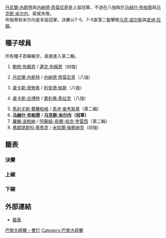 {{TennisEvents2|2010|巴黎大師賽|s
| champ = {{flagicon|IND}} [[马赫什·布帕蒂|马赫什·布帕蒂]]<br/>{{flagicon|BLR}} [[马克斯·米尔内|马克斯·米尔内]]
| runner = {{flagicon|BAH}} [[马克·诺尔斯|马克·诺尔斯]]<br/>{{flagicon|ISR}} [[安迪·拉姆|安迪·拉姆]]
| score = 7–5、7–5
}}

{{main|2010年巴黎大師賽}}

[[丹尼爾·內斯特|丹尼爾·內斯特]]與[[內納德·齊莫尼奇|內納德·齊莫尼奇]]是上屆冠軍，不過在八強負於[[马赫什·布帕蒂|马赫什·布帕蒂]]與[[马克斯·米尔内|马克斯·米尔内]]，衛冕失敗。<br />

布帕蒂和米尔内是本屆冠軍，決賽以7–5、7–5直落二盤擊敗[[马克·诺尔斯|马克·诺尔斯]]與[[安迪·拉姆|安迪·拉姆]]。

== 種子球員 ==
所有種子首輪輪空，直接進入第二輪。
{{col-begin}}
{{col-2}}
# {{flagicon|USA}} [[鮑勃·布賴恩|鮑勃·布賴恩]] / {{flagicon|USA}} [[邁克·布賴恩|邁克·布賴恩]]（四強）
# {{flagicon|CAN}} [[丹尼爾·內斯特|丹尼爾·內斯特]] / {{flagicon|SRB}} [[內納德·齊莫尼奇|內納德·齊莫尼奇]]（八強）
# {{flagicon|CZE}} [[盧卡斯·德勞希|盧卡斯·德勞希]] / {{flagicon|IND}} [[利安德·帕斯|利安德·帕斯]]（八強）
# {{flagicon|POL}} [[盧卡斯·古博特|盧卡斯·古博特]] / {{flagicon|AUT}} [[奧利弗·馬拉克|奧利弗·馬拉克]]（八強）
{{col-2}}
<ol start="5"> 
<li> {{flagicon|POL}} [[馬利尤斯·費騰柏格|馬利尤斯·費騰柏格]] / {{flagicon|POL}} [[馬辛·麥考斯基|馬辛·麥考斯基]]（第二輪）
<li> {{flagicon|IND}} '''[[马赫什·布帕蒂|马赫什·布帕蒂]]''' / {{flagicon|BLR}} '''[[马克斯·米尔内|马克斯·米尔内]]（冠軍）'''
<li> {{flagicon|IND}} [[羅翰·波柏納|羅翰·波柏納]] / {{flagicon|PAK}} [[阿薩姆-鳥爾-哈克·奎雷西|阿薩姆-鳥爾-哈克·奎雷西]]（第二輪）
<li> {{flagicon|CZE}} [[弗朗提斯科·塞馬克|弗朗提斯科·塞馬克]] / {{flagicon|SVK}} [[米哈爾·梅蒂纳克|米哈爾·梅蒂纳克]]（四強）
</ol>
{{col-end}}

== 籤表 ==
{{Draw key}}

===決賽===
{{4TeamBracket-Tennis3-v2
| RD1=四強
| RD2=決賽

| team-width=175

| RD1-seed1=1
| RD1-team1={{flagicon|USA}} [[鮑勃·布賴恩|鮑勃·布賴恩]]<br /> {{flagicon|USA}} [[邁克·布賴恩|邁克·布賴恩]]
| RD1-score1-1=3
| RD1-score1-2='''7
| RD1-score1-3=[6]
| RD1-seed2= 
| RD1-team2={{flagicon|BAH}} '''[[马克·诺尔斯|马克·诺尔斯]]<br /> {{flagicon|ISR}} [[安迪·拉姆|安迪·拉姆]]
| RD1-score2-1='''6
| RD1-score2-2=6<sup>5</sup>
| RD1-score2-3='''[10]

| RD1-seed3=8
| RD1-team3={{flagicon|CZE}} [[弗朗提斯科·塞馬克|弗朗提斯科·塞馬克]]<br /> {{flagicon|SVK}} [[米哈爾·梅蒂纳克|米哈爾·梅蒂纳克]]
| RD1-score3-1=3
| RD1-score3-2=3
| RD1-score3-3= 
| RD1-seed4=6
| RD1-team4={{flagicon|IND}} '''[[马赫什·布帕蒂|马赫什·布帕蒂]]<br /> {{flagicon|BLR}} [[马克斯·米尔内|马克斯·米尔内]]
| RD1-score4-1='''6
| RD1-score4-2='''6
| RD1-score4-3= 

| RD2-seed1= 
| RD2-team1={{flagicon|BAH}} [[马克·诺尔斯|马克·诺尔斯]]<br /> {{flagicon|ISR}} [[安迪·拉姆|安迪·拉姆]]
| RD2-score1-1=5
| RD2-score1-2=5
| RD2-score1-3= 
| RD2-seed2=6
| RD2-team2='''{{flagicon|IND}} [[马赫什·布帕蒂|马赫什·布帕蒂]]<br /> {{flagicon|BLR}} [[马克斯·米尔内|马克斯·米尔内]]'''
| RD2-score2-1='''7
| RD2-score2-2='''7
| RD2-score2-3= 
}}

===上線===
{{16TeamBracket-Compact-Tennis3-Byes
| RD1=第一輪
| RD2=第二輪
| RD3=八強
| RD4=四強

| RD1-seed03= 
| RD1-team03={{flagicon|KAZ}} [[安德烈·戈盧別夫|戈盧別夫]]<br /> {{flagicon|UZB}} [[丹尼斯·伊斯托明|伊斯托明]]
| RD1-score03-1=3
| RD1-score03-2='''7
| RD1-score03-3=[10]
| RD1-seed04= 
| RD1-team04='''{{flagicon|CRO}} [[馬林·契利奇|契利奇]]<br /> {{flagicon|CRO}} [[伊萬·柳比西奇|柳比西奇]]
| RD1-score04-1='''6
| RD1-score04-2=6<sup>3</sup>
| RD1-score04-3='''[12]

| RD1-seed05= 
| RD1-team05='''{{flagicon|RSA}} [[衛斯理·穆迪|穆迪]]<br /> {{flagicon|BEL}} [[迪克·諾曼|諾曼]]
| RD1-score05-1='''6
| RD1-score05-2='''6
| RD1-score05-3= 
| RD1-seed06= 
| RD1-team06={{flagicon|SWE}} [[羅伯特·林德斯泰特|林德斯泰特]]<br /> {{flagicon|ROU}} [[霍里亞·特卡烏|特卡烏]]
| RD1-score06-1=3
| RD1-score06-2=4
| RD1-score06-3= 

| RD1-seed11= 
| RD1-team11={{flagicon|USA}} '''[[約翰·伊斯內爾|伊斯內爾]]<br /> {{flagicon|USA}} [[薩姆·奎里|奎里]]
| RD1-score11-1='''7
| RD1-score11-2=4
| RD1-score11-3='''[10]
| RD1-seed12= 
| RD1-team12={{flagicon|BRA}} [[托馬斯·貝魯奇|貝魯奇]]<br /> {{flagicon|BRA}} [[馬塞洛·梅洛|梅洛]]
| RD1-score12-1=6<sup>5</sup>
| RD1-score12-2='''6
| RD1-score12-3=[0]

| RD1-seed13= 
| RD1-team13={{flagicon|ESP}} [[馬塞爾·格拉諾勒斯|格拉諾勒斯]]<br /> {{flagicon|ESP}} [[聖地亞哥·文圖拉|文圖拉]]
| RD1-score13-1=4
| RD1-score13-2='''6
| RD1-score13-3=[7]
| RD1-seed14= 
| RD1-team14={{flagicon|BAH}} '''[[马克·诺尔斯|诺尔斯]]<br /> {{flagicon|ISR}} [[安迪·拉姆|拉姆]]
| RD1-score14-1='''6
| RD1-score14-2=4
| RD1-score14-3='''[10]

| RD2-seed01=1
| RD2-team01='''{{flagicon|USA}} [[鮑勃·布賴恩|B 布賴恩]]<br /> {{flagicon|USA}} [[邁克·布賴恩|M 布賴恩]]
| RD2-score01-1='''7
| RD2-score01-2='''7
| RD2-score01-3= 
| RD2-seed02= 
| RD2-team02={{flagicon|CRO}} [[馬林·契利奇|契利奇]]<br /> {{flagicon|CRO}} [[伊萬·柳比西奇|柳比西奇]]
| RD2-score02-1=6<sup>3</sup>
| RD2-score02-2=5
| RD2-score02-3= 

| RD2-seed03= 
| RD2-team03='''{{flagicon|RSA}} [[衛斯理·穆迪|穆迪]]<br /> {{flagicon|BEL}} [[迪克·諾曼|諾曼]]
| RD2-score03-1='''7
| RD2-score03-2='''7
| RD2-score03-3= 
| RD2-seed04=5
| RD2-team04={{flagicon|POL}} [[馬利尤斯·費騰柏格|費騰柏格]]<br /> {{flagicon|POL}} [[馬辛·麥考斯基|麥考斯基]]
| RD2-score04-1=6<sup>5</sup>
| RD2-score04-2=6<sup>6</sup>
| RD2-score04-3= 

| RD2-seed05=3
| RD2-team05='''{{flagicon|CZE}} [[盧卡斯·德勞希|德勞希]]<br /> {{flagicon|IND}} [[利安德·帕斯|帕斯]]
| RD2-score05-1=6<sup>3</sup>
| RD2-score05-2='''7
| RD2-score05-3='''[10]
| RD2-seed06= 
| RD2-team06={{flagicon|USA}} [[約翰·伊斯內爾|伊斯內爾]]<br /> {{flagicon|USA}} [[薩姆·奎里|奎里]]
| RD2-score06-1='''7
| RD2-score06-2=5
| RD2-score06-3=[6]

| RD2-seed07= 
| RD2-team07={{flagicon|BAH}} '''[[马克·诺尔斯|诺尔斯]]<br /> {{flagicon|ISR}} [[安迪·拉姆|拉姆]]
| RD2-score07-1='''6
| RD2-score07-2='''6
| RD2-score07-3= 
| RD2-seed08=7
| RD2-team08={{flagicon|IND}} [[羅翰·波柏納|波柏納]]<br /> {{flagicon|PAK}} [[阿薩姆-鳥爾-哈克·奎雷西|哈克·奎雷西]]
| RD2-score08-1=3
| RD2-score08-2=2
| RD2-score08-3= 

| RD3-seed01=1
| RD3-team01={{flagicon|USA}} '''[[鮑勃·布賴恩|B 布賴恩]]<br /> {{flagicon|USA}} [[邁克·布賴恩|M 布賴恩]]
| RD3-score01-1='''7
| RD3-score01-2='''7
| RD3-score01-3= 
| RD3-seed02= 
| RD3-team02={{flagicon|RSA}} [[衛斯理·穆迪|穆迪]]<br /> {{flagicon|BEL}} [[迪克·諾曼|諾曼]]
| RD3-score02-1=6<sup>2</sup>
| RD3-score02-2=6<sup>5</sup>
| RD3-score02-3= 

| RD3-seed03=3
| RD3-team03={{flagicon|CZE}} [[盧卡斯·德勞希|德勞希]]<br /> {{flagicon|IND}} [[利安德·帕斯|帕斯]]
| RD3-score03-1=1
| RD3-score03-2=4
| RD3-score03-3= 
| RD3-seed04= 
| RD3-team04='''{{flagicon|BAH}} [[马克·诺尔斯|诺尔斯]]<br /> {{flagicon|ISR}} [[安迪·拉姆|拉姆]]
| RD3-score04-1='''6
| RD3-score04-2='''6
| RD3-score04-3= 

| RD4-seed01=1
| RD4-team01={{flagicon|USA}} [[鮑勃·布賴恩|B 布賴恩]]<br /> {{flagicon|USA}} [[邁克·布賴恩|M 布賴恩]]
| RD4-score01-1=3
| RD4-score01-2='''7
| RD4-score01-3=[6]
| RD4-seed02= 
| RD4-team02={{flagicon|BAH}} '''[[马克·诺尔斯|诺尔斯]]<br /> {{flagicon|ISR}} [[安迪·拉姆|拉姆]]
| RD4-score02-1='''6
| RD4-score02-2=6<sup>5</sup>
| RD4-score02-3='''[10]
}}

===下線===
{{16TeamBracket-Compact-Tennis3-Byes
| RD1=第一輪
| RD2=第二輪
| RD3=八強
| RD4=四強

| RD1-seed03= 
| RD1-team03={{flagicon|UKR}} '''[[謝爾蓋·斯坦高夫斯基|斯坦高夫斯基]]<br /> {{flagicon|RUS}} [[米哈伊爾·尤日尼|尤日尼]]
| RD1-score03-1='''6
| RD1-score03-2=3
| RD1-score03-3='''[10]
| RD1-seed04= 
| RD1-team04={{flagicon|SWE}} [[西蒙·阿斯博林|阿斯博林]]<br /> {{flagicon|AUS}} [[保羅·亨利|亨利]]
| RD1-score04-1=3
| RD1-score04-2='''6
| RD1-score04-3=[4]

| RD1-seed05= 
| RD1-team05='''{{flagicon|ESP}} [[尼古拉斯·阿爾瑪格羅|阿爾瑪格羅]]<br /> {{flagicon|ESP}} [[David_Marrero|D Marrero]]
| RD1-score05-1='''6
| RD1-score05-2=5
| RD1-score05-3='''[10]
| RD1-seed06= 
| RD1-team06={{flagicon|GER}} [[Christopher_Kas|C Kas]]<br /> {{flagicon|GER}} [[菲利普·科爾施賴伯|科爾施賴伯]]
| RD1-score06-1=4
| RD1-score06-2='''7
| RD1-score06-3=[8]

| RD1-seed11= 
| RD1-team11={{flagicon|ISR}} '''[[乔纳森·埃利希|埃利希]]<br /> {{flagicon|GER}} [[米夏埃爾·科洛曼|科洛曼]]
| RD1-score11-1='''6
| RD1-score11-2=3
| RD1-score11-3='''[10]
| RD1-seed12=WC
| RD1-team12={{flagicon|FRA}} [[里夏爾·加斯奎特|加斯奎特]]<br /> {{flagicon|FRA}} [[Édouard_Roger-Vasselin|É Roger-Vasselin]]
| RD1-score12-1=3
| RD1-score12-2='''6
| RD1-score12-3=[5]

| RD1-seed13=ALT
| RD1-team13={{flagicon|GER}} [[米夏埃爾·貝雷爾|貝雷爾]]<br /> {{flagicon|COL}} [[聖地亞哥·基拉爾多|基拉爾多]]
| RD1-score13-1=5
| RD1-score13-2=3
| RD1-score13-3= 
| RD1-seed14=WC
| RD1-team14={{flagicon|FRA}} '''[[阿諾·克萊門特|克萊門特]]<br /> {{flagicon|FRA}} [[米卡埃爾·洛德拉|洛德拉]]
| RD1-score14-1='''7
| RD1-score14-2='''6
| RD1-score14-3= 

| RD2-seed01=8
| RD2-team01={{flagicon|CZE}} '''[[弗朗提斯科·塞馬克|塞馬克]]<br /> {{flagicon|SVK}} [[米哈爾·梅蒂纳克|梅蒂纳克]]
| RD2-score01-1=<small>w/o</small>
| RD2-score01-2= 
| RD2-score01-3= 
| RD2-seed02= 
| RD2-team02={{flagicon|UKR}} [[謝爾蓋·斯坦高夫斯基|斯坦高夫斯基]]<br /> {{flagicon|RUS}} [[米哈伊爾·尤日尼|尤日尼]]
| RD2-score02-1= 
| RD2-score02-2= 
| RD2-score02-3= 

| RD2-seed03= 
| RD2-team03={{flagicon|ESP}} [[尼古拉斯·阿爾瑪格羅|阿爾瑪格羅]]<br /> {{flagicon|ESP}} [[David_Marrero|D Marrero]]
| RD2-score03-1=0
| RD2-score03-2=3
| RD2-score03-3= 
| RD2-seed04=4
| RD2-team04={{flagicon|POL}} '''[[盧卡斯·古博特|古博特]]<br /> {{flagicon|AUT}} [[奧利弗·馬拉克|馬拉克]]
| RD2-score04-1='''6
| RD2-score04-2='''6
| RD2-score04-3= 

| RD2-seed05=6
| RD2-team05='''{{flagicon|IND}} [[马赫什·布帕蒂|布帕蒂]]<br /> {{flagicon|BLR}} [[马克斯·米尔内|米尔内]]'''
| RD2-score05-1=3
| RD2-score05-2='''6
| RD2-score05-3='''[10]
| RD2-seed06= 
| RD2-team06={{flagicon|ISR}} [[乔纳森·埃利希|埃利希]]<br /> {{flagicon|GER}} [[米夏埃爾·科洛曼|科洛曼]]
| RD2-score06-1='''6
| RD2-score06-2=1
| RD2-score06-3=[5]

| RD2-seed07=WC
| RD2-team07={{flagicon|FRA}} [[阿諾·克萊門特|克萊門特]]<br /> {{flagicon|FRA}} [[米卡埃爾·洛德拉|洛德拉]]
| RD2-score07-1=4
| RD2-score07-2=4
| RD2-score07-3= 
| RD2-seed08=2
| RD2-team08={{flagicon|CAN}} '''[[丹尼爾·內斯特|內斯特]]<br /> {{flagicon|SRB}} [[內納德·齊莫尼奇|齊莫尼奇]]
| RD2-score08-1='''6
| RD2-score08-2='''6
| RD2-score08-3= 

| RD3-seed01=8
| RD3-team01='''{{flagicon|CZE}} [[弗朗提斯科·塞馬克|塞馬克]]<br /> {{flagicon|SVK}} [[米哈爾·梅蒂纳克|梅蒂纳克]]'''
| RD3-score01-1='''7
| RD3-score01-2=4
| RD3-score01-3='''[11]
| RD3-seed02=4
| RD3-team02={{flagicon|POL}} [[盧卡斯·古博特|古博特]]<br /> {{flagicon|AUT}} [[奧利弗·馬拉克|馬拉克]]
| RD3-score02-1=5
| RD3-score02-2='''6
| RD3-score02-3=[9]

| RD3-seed03=6
| RD3-team03={{flagicon|IND}} '''[[马赫什·布帕蒂|布帕蒂]]<br /> {{flagicon|BLR}} [[马克斯·米尔内|米尔内]]
| RD3-score03-1=6<sup>8</sup>
| RD3-score03-2='''6
| RD3-score03-3='''[10]
| RD3-seed04=2
| RD3-team04={{flagicon|CAN}} [[丹尼爾·內斯特|內斯特]]<br /> {{flagicon|SRB}} [[內納德·齊莫尼奇|齊莫尼奇]]
| RD3-score04-1='''7
| RD3-score04-2=4
| RD3-score04-3=[7]

| RD4-seed01=8
| RD4-team01={{flagicon|CZE}} [[弗朗提斯科·塞馬克|塞馬克]]<br /> {{flagicon|SVK}} [[米哈爾·梅蒂纳克|梅蒂纳克]]
| RD4-score01-1=3
| RD4-score01-2=3
| RD4-score01-3= 
| RD4-seed02=6
| RD4-team02={{flagicon|IND}} '''[[马赫什·布帕蒂|布帕蒂]]<br /> {{flagicon|BLR}} [[马克斯·米尔内|米尔内]]
| RD4-score02-1='''6
| RD4-score02-2='''6
| RD4-score02-3= 
}}

==外部連結==
*[http://www.atpworldtour.com/posting/2010/352/mdd.pdf 籤表]{{Wayback|url=http://www.atpworldtour.com/posting/2010/352/mdd.pdf |date=20150924164330 }}

{{DEFAULTSORT:2010 Bnp Paribas Masters – Doubles}}

[[Category:2010年ATP世界巡迴賽|巴黎大師賽 – 雙打]]
[[Category:巴黎大師賽|Category:巴黎大師賽]]